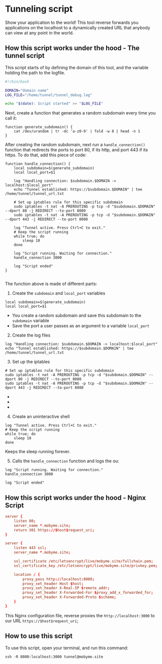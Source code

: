 # Tunneling script

Show your application to the world! This tool reverse forwards you applications on the localhost to a dynamically created URL that anybody can view at any point in the world.

## How this script works under the hood - The tunnel script

This script starts of by defining the domain of this tool, and the variable holding the path to the logfile.

```sh
#!/bin/bash

DOMAIN="domain name"
LOG_FILE="/home/tunnel/tunnel_debug.log"

echo "$(date): Script started" >> "$LOG_FILE"

```

Next, create a function that generates a random subdomain every time you call it:

```
function generate_subdomain() {
    cat /dev/urandom | tr -dc 'a-z0-9' | fold -w 8 | head -n 1
}
```
 
After creating the random subdomain, next run a `handle_connection()` function that redirects the ports to port 80, if its http, and port 443 if its https. To do that, add this piece of code:

```
function handle_connection() {
    local subdomain=$(generate_subdomain)
    local local_port=$1

    log "Handling connection: $subdomain.$DOMAIN -> localhost:$local_port"
    echo "Tunnel established: https://$subdomain.$DOMAIN" | tee /home/tunnel/tunnel_url.txt

    # Set up iptables rule for this specific subdomain
    sudo iptables -t nat -A PREROUTING -p tcp -d "$subdomain.$DOMAIN" --dport 80 -j REDIRECT --to-port 8080
    sudo iptables -t nat -A PREROUTING -p tcp -d "$subdomain.$DOMAIN" --dport 443 -j REDIRECT --to-port 8080

    log "Tunnel active. Press Ctrl+C to exit."
    # Keep the script running
    while true; do
        sleep 10
    done

    log "Script running. Waiting for connection."
    handle_connection 3000

    log "Script ended"
}


```

The function above is made of different parts:
1. Create the `subdomain` and `local_port` variables
```
local subdomain=$(generate_subdomain)
local local_port=$1
```
- You create a random subdomain and save this subdomain to the `subdomain` variable
- Save the port a user passes as an argument to a variable `local_port`

2. Create the log files
```
log "Handling connection: $subdomain.$DOMAIN -> localhost:$local_port"
echo "Tunnel established: https://$subdomain.$DOMAIN" | tee /home/tunnel/tunnel_url.txt
```

3. Set up the iptables
```
# Set up iptables rule for this specific subdomain
sudo iptables -t nat -A PREROUTING -p tcp -d "$subdomain.$DOMAIN" --dport 80 -j REDIRECT --to-port 8080
sudo iptables -t nat -A PREROUTING -p tcp -d "$subdomain.$DOMAIN" --dport 443 -j REDIRECT --to-port 8080
```
- 
- 
- 

4. Create an uninteractive shell

```
log "Tunnel active. Press Ctrl+C to exit."
# Keep the script running
while true; do
    sleep 10
done
```

Keeps the sleep running forever.

5. Calls the `handle_connection` function and logs the ou:
```
log "Script running. Waiting for connection."
handle_connection 3000

log "Script ended"
```


## How this script works under the hood - Nginx Script
```conf
server {
    listen 80;
    server_name *.mobyme.site;
    return 301 https://$host$request_uri;
}

server {
    listen 443 ssl;
    server_name *.mobyme.site;

    ssl_certificate /etc/letsencrypt/live/mobyme.site/fullchain.pem;
    ssl_certificate_key /etc/letsencrypt/live/mobyme.site/privkey.pem;

    location / {
        proxy_pass http://localhost:8080;
        proxy_set_header Host $host;
        proxy_set_header X-Real-IP $remote_addr;
        proxy_set_header X-Forwarded-For $proxy_add_x_forwarded_for;
        proxy_set_header X-Forwarded-Proto $scheme;
    }
}
```

This Nginx configuration file, reverse proxies the `http://localhost:3000` to our URL `https://$host$request_uri`;


## How to use this script
To use this script, open your terminal, and run this command:

```
ssh -R 8080:localhost:3000 tunnel@mobyme.site
```

